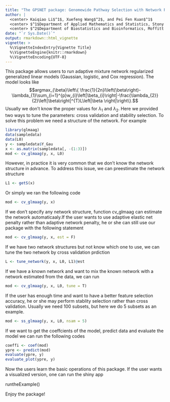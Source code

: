 ```yaml
---
title: "The GPSNET package: Genomewide Pathway Selection with Network Regularization"
author: |
  <center> Kaiqiao Li$^1$, Xuefeng Wang$^2$, and Pei Fen Kuan$^1$
  <center> $^1$Department of Applied Mathematics and Statistics, Stony Brook University
  <center> $^2$Department of Biostatistics and Bioinformatics, Moffitt Cancer Center
date: "`r Sys.Date()`"
output: rmarkdown::html_vignette
vignette: >
  %\VignetteIndexEntry{Vignette Title}
  %\VignetteEngine{knitr::rmarkdown}
  %\VignetteEncoding{UTF-8}
---
```


This package allows users to run adaptive mixture network regularized generalized linear models (Gaussian, logistic, and Cox regression). The model looks like
$$argmax_{\beta}\left\{ \frac{1}{2n}l\left(\beta\right)-\lambda_{1}\sum_{i=1}^{p}w_{i}\left|\beta_{i}\right|-\frac{\lambda_{2}}{2}\left|\beta\right|^{T}L\left|\beta \right|\right\}.$$
Usually we don't know the proper values for $\lambda_1$ and $\lambda_2$. Here we provided two ways to tune the parameters: cross validation and stability selection. To solve this problem we need a structure of the network. For example
```r
library(glmaag)
data(sampledata)
data(L0)
y <- sampledata$Y_Gau
x <- as.matrix(sampledata[, -(1:3)])
mod <- cv_glmaag(y, x, L0)
```
However, in practice it is very common that we don't know the network structure in advance. To address this issue, we can preestimate the network structure
```r
L1 <- getS(x)
```
Or simply we ran the following code
```r
mod <- cv_glmaag(y, x)
```
If we don't specify any network structure, function cv_glmaag can estimate the network automaticaaly.If the user wants to use adaptive elastic net penalty rather than adaptive network penalty, he or she can still use our package with the following statement
```r
mod <- cv_glmaag(y, x, est = F)
```
If we have two network structures but not know which one to use, we can tune the two network by cross validation prdiction
```r
L <- tune_network(y, x, L0, L1)@est
```
If we have a known network and want to mix the known network with a network estimated from the data, we can run
```r
mod <- cv_glmaag(y, x, L0, tune = T)
```
If the user has enough time and want to have a better feature selection accuracy, he or she may perform stablity selection rather than cross validation. Usually we need 100 subsets, but here we do 5 subsets as an example.
```r
mod <- ss_glmaag(y, x, L0, nsam = 5)
```
If we want to get the coeffcients of the model, predict data and evaluate the model we can run the following codes
```r
coeffi <- coef(mod)
ypre <- predict(mod)
evaluate(ypre, y)
evaluate_plot(ypre, y)
```

Now the users learn the basic operations of this package. If the user wants a visualized version, one can run the shiny app

runtheExample()

Enjoy the package!
